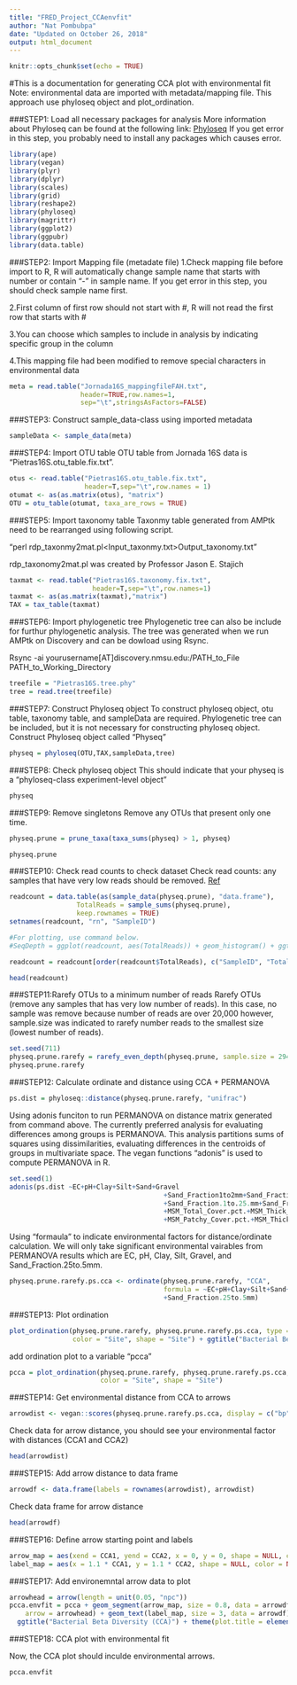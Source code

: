 ```yaml
---
title: "FRED_Project_CCAenvfit"
author: "Nat Pombubpa"
date: "Updated on October 26, 2018"
output: html_document
---
```


```r
knitr::opts_chunk$set(echo = TRUE)
```

#This is a documentation for generating CCA plot with environmental fit
Note: environmental data are imported with metadata/mapping file. This approach use phyloseq object and plot_ordination.


###STEP1: Load all necessary packages for analysis
More information about Phyloseq can be found at the following link: [Phyloseq](https://joey711.github.io/phyloseq/)
If you get error in this step, you probably need to install any packages which causes error.

```r
library(ape)
library(vegan)
library(plyr)
library(dplyr)
library(scales)
library(grid)
library(reshape2)
library(phyloseq)
library(magrittr)
library(ggplot2)
library(ggpubr)
library(data.table)
```

###STEP2: Import Mapping file (metadate file)
1.Check mapping file before import to R, R will automatically change sample name that starts with number or contain “-” in sample name. If you get error in this step, you should check sample name first. 

2.First column of first row should not start with #, R will not read the first row that starts with #

3.You can choose which samples to include in analysis by indicating specific group in the column

4.This mapping file had been modified to remove special characters in environmental data

```r
meta = read.table("Jornada16S_mappingfileFAH.txt",
                  header=TRUE,row.names=1,
                  sep="\t",stringsAsFactors=FALSE)
```

###STEP3: Construct sample_data-class using imported metadata

```r
sampleData <- sample_data(meta)
```

###STEP4: Import OTU table
OTU table from Jornada 16S data is “Pietras16S.otu_table.fix.txt”.

```r
otus <- read.table("Pietras16S.otu_table.fix.txt",
                   header=T,sep="\t",row.names = 1)
otumat <- as(as.matrix(otus), "matrix")
OTU = otu_table(otumat, taxa_are_rows = TRUE)
```

###STEP5: Import taxonomy table
Taxonmy table generated from AMPtk need to be rearranged using following script.

“perl rdp_taxonmy2mat.pl<Input_taxonmy.txt>Output_taxonomy.txt”

rdp_taxonomy2mat.pl was created by Professor Jason E. Stajich

```r
taxmat <- read.table("Pietras16S.taxonomy.fix.txt", 
                     header=T,sep="\t",row.names=1)
taxmat <- as(as.matrix(taxmat),"matrix")
TAX = tax_table(taxmat)
```

###STEP6: Import phylogenetic tree
Phylogenetic tree can also be include for furthur phylogenetic analysis. The tree was generated when we run AMPtk on Discovery and can be dowload using Rsync.
<p> Rsync -ai yourusername[AT]discovery.nmsu.edu:/PATH_to_File PATH_to_Working_Directory <br/>

```r
treefile = "Pietras16S.tree.phy"
tree = read.tree(treefile)
```

###STEP7: Construct Phyloseq object
To construct phyloseq object, otu table, taxonomy table, and sampleData are required. Phylogenetic tree can be included, but it is not necessary for constructing phyloseq object.
Construct Phyloseq object called "Physeq"

```r
physeq = phyloseq(OTU,TAX,sampleData,tree)
```

###STEP8: Check phyloseq object
This should indicate that your physeq is a "phyloseq-class experiment-level object"

```r
physeq
```

###STEP9: Remove singletons
Remove any OTUs that present only one time.

```r
physeq.prune = prune_taxa(taxa_sums(physeq) > 1, physeq)
```

```r
physeq.prune
```

###STEP10: Check read counts to check dataset
Check read counts: any samples that have very low reads should be removed.
[Ref](http://evomics.org/wp-content/uploads/2016/01/phyloseq-Lab-01-Answers.html)

```r
readcount = data.table(as(sample_data(physeq.prune), "data.frame"),
                 TotalReads = sample_sums(physeq.prune), 
                 keep.rownames = TRUE)
setnames(readcount, "rn", "SampleID")

#For plotting, use command below.
#SeqDepth = ggplot(readcount, aes(TotalReads)) + geom_histogram() + ggtitle("Sequencing Depth")
```

```r
readcount = readcount[order(readcount$TotalReads), c("SampleID", "TotalReads")]
```

```r
head(readcount)
```

###STEP11:Rarefy OTUs to a minimum number of reads
Rarefy OTUs (remove any samples that has very low number of reads). In this case, no sample was remove because number of reads are over 20,000 however, sample.size was indicated to rarefy number reads to the smallest size (lowest number of reads).
```r
set.seed(711)
physeq.prune.rarefy = rarefy_even_depth(physeq.prune, sample.size = 29454, replace = FALSE, trimOTUs = TRUE)
physeq.prune.rarefy
```

###STEP12: Calculate ordinate and distance using CCA + PERMANOVA

```r
ps.dist = phyloseq::distance(physeq.prune.rarefy, "unifrac")
```

Using adonis funciton to run PERMANOVA on distance matrix generated from command above. The currently preferred analysis for evaluating differences among groups is PERMANOVA. This analysis partitions sums of squares using dissimilarities, evaluating differences in the centroids of groups in multivariate space. The vegan functions “adonis” is used to compute PERMANOVA in R. 

```r
set.seed(1)
adonis(ps.dist ~EC+pH+Clay+Silt+Sand+Gravel
                                       +Sand_Fraction1to2mm+Sand_Fraction.5to1mm+Sand_Fraction.25to.5mm
                                       +Sand_Fraction.1to.25.mm+Sand_Fraction.05to.1mm+MSM_No_Cover.pct.
                                       +MSM_Total_Cover.pct.+MSM_Thick_Cover.pct.Thick.Average
                                       +MSM_Patchy_Cover.pct.+MSM_Thick_Patchy_Togther_Cover.pct., as(sample_data(physeq.prune.rarefy),"data.frame"))
```

Using "formaula" to indicate environmental factors for distance/ordinate calculation. We will only take significant environmental vairables from PERMANOVA results which are EC, pH, Clay, Silt, Gravel, and Sand_Fraction.25to.5mm.

```r
physeq.prune.rarefy.ps.cca <- ordinate(physeq.prune.rarefy, "CCA", 
                                       formula = ~EC+pH+Clay+Silt+Sand+Gravel
                                       +Sand_Fraction.25to.5mm)
```

###STEP13: Plot ordination

```r
plot_ordination(physeq.prune.rarefy, physeq.prune.rarefy.ps.cca, type = "samples", 
                color = "Site", shape = "Site") + ggtitle("Bacterial Beta Diversity (CCA)") + theme(plot.title = element_text(hjust = 0.5))
```

add ordination plot to a variable "pcca"

```r
pcca = plot_ordination(physeq.prune.rarefy, physeq.prune.rarefy.ps.cca, type = "samples", 
                       color = "Site", shape = "Site")
```

###STEP14: Get environmental distance from CCA to arrows

```r
arrowdist <- vegan::scores(physeq.prune.rarefy.ps.cca, display = c("bp"))
```

Check data for arrow distance, you should see your environmental factor with distances (CCA1 and CCA2)

```r
head(arrowdist)
```

###STEP15: Add arrow distance to data frame

```r
arrowdf <- data.frame(labels = rownames(arrowdist), arrowdist)
```

Check data frame for arrow distance

```r
head(arrowdf)
```

###STEP16: Define arrow starting point and labels

```r
arrow_map = aes(xend = CCA1, yend = CCA2, x = 0, y = 0, shape = NULL, color = NULL, label = labels)
label_map = aes(x = 1.1 * CCA1, y = 1.1 * CCA2, shape = NULL, color = NULL, label = labels)
```

###STEP17: Add environemntal arrow data to plot 

```r
arrowhead = arrow(length = unit(0.05, "npc"))
pcca.envfit = pcca + geom_segment(arrow_map, size = 0.8, data = arrowdf, color = "gray", 
    arrow = arrowhead) + geom_text(label_map, size = 3, data = arrowdf) + 
  ggtitle("Bacterial Beta Diversity (CCA)") + theme(plot.title = element_text(hjust = 0.5))
```

###STEP18: CCA plot with environmental fit

Now, the CCA plot should inculde environmental arrows.

```r
pcca.envfit
```


































